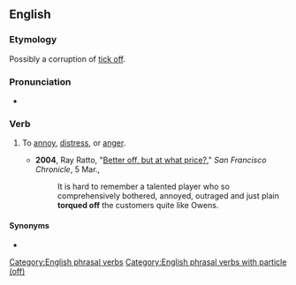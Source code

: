==English==

===Etymology===
Possibly a corruption of [[tick off]].

===Pronunciation===
* {{audio|En-au-torque off.ogg|Audio (AU)|lang=en}}

===Verb===
{{en-verb|torques off|torquing off|torqued off}}

# {{lb|en|chiefly|US|transitive|idiomatic}} To [[annoy]], [[distress]], or [[anger]].
#* '''2004''', Ray Ratto, "[http://www.sfgate.com/cgi-bin/article.cgi?f=/c/a/2004/03/05/SPGI55F1HC1.DTL Better off, but at what price?]," ''San Francisco Chronicle'', 5 Mar.,
#*: It is hard to remember a talented player who so comprehensively bothered, annoyed, outraged and just plain '''torqued off''' the customers quite like Owens.

====Synonyms====
* {{l|en|piss off}}

[[Category:English phrasal verbs]]
[[Category:English phrasal verbs with particle (off)]]